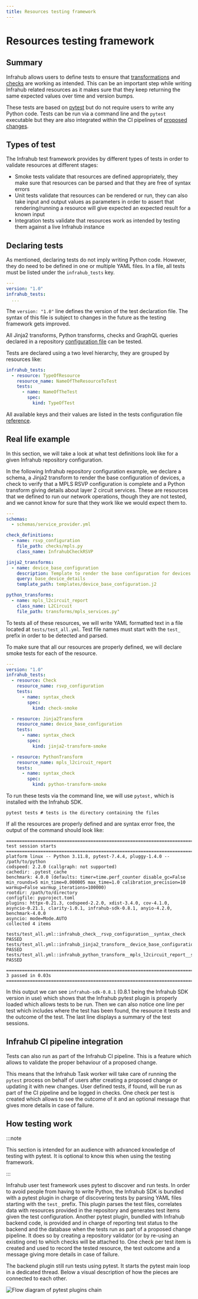 ```yaml
---
title: Resources testing framework
---
```


# Resources testing framework

## Summary

Infrahub allows users to define tests to ensure that [transformations](../topics/transformation) and [checks](../topics/check) are working as intended. This can be an important step while writing Infrahub related resources as it makes sure that they keep returning the same expected values over time and version bumps.

These tests are based on [pytest](https://docs.pytest.org/) but do not require users to write any Python code. Tests can be run via a command line and the `pytest` executable but they are also integrated within the CI pipelines of [proposed changes](../topics/proposed-change).

## Types of test

The Infrahub test framework provides by different types of tests in order to validate resources at different stages:

* Smoke tests validate that resources are defined appropriately, they make sure that resources can be parsed and that they are free of syntax errors
* Unit tests validate that resources can be rendered or run, they can also take input and output values as parameters in order to assert that rendering/running a resource will give expected an expected result for a known input
* Integration tests validate that resources work as intended by testing them against a live Infrahub instance

## Declaring tests

As mentioned, declaring tests do not imply writing Python code. However, they do need to be defined in one or multiple YAML files. In a file, all tests must be listed under the `infrahub_tests` key.

```yaml
---
version: "1.0"
infrahub_tests:
  ...
```

The `version: "1.0"` line defines the version of the test declaration file. The syntax of this file is subject to changes in the future as the testing framework gets improved.

All Jinja2 transforms, Python transforms, checks and GraphQL queries declared in a repository [configuration file](../reference/dotinfrahub) can be tested.

Tests are declared using a two level hierarchy, they are grouped by resources like:

```yaml
infrahub_tests:
  - resource: TypeOfResource
    resource_name: NameOfTheResourceToTest
    tests:
      - name: NameOfTheTest
        spec:
          kind: TypeOfTest
```

All available keys and their values are listed in the tests configuration file [reference](../reference/infrahub-tests).

## Real life example

In this section, we will take a look at what test definitions look like for a given Infrahub repository configuration.

In the following Infrahub repository configuration example, we declare a schema, a Jinja2 transform to render the base configuration of devices, a check to verify that a MPLS RSVP configuration is complete and a Python transform giving details about layer 2 circuit services. These are resources that we defined to run our network operations, though they are not tested, and we cannot know for sure that they work like we would expect them to.

```yaml
---
schemas:
  - schemas/service_provider.yml

check_definitions:
  - name: rsvp_configuration
    file_path: checks/mpls.py
    class_name: InfrahubCheckRSVP

jinja2_transforms:
  - name: device_base_configuration
    description: Template to render the base configuration for devices
    query: base_device_details
    template_path: templates/device_base_configuration.j2

python_transforms:
  - name: mpls_l2circuit_report
    class_name: L2Circuit
    file_path: transforms/mpls_services.py"
```

To tests all of these resources, we will write YAML formatted text in a file located at `tests/test_all.yml`. Test file names must start with the `test_` prefix in order to be detected and parsed.

To make sure that all our resources are properly defined, we will declare smoke tests for each of the resource.

```yaml
---
version: "1.0"
infrahub_tests:
  - resource: Check
    resource_name: rsvp_configuration
    tests:
      - name: syntax_check
        spec:
          kind: check-smoke

  - resource: Jinja2Transform
    resource_name: device_base_configuration
    tests:
      - name: syntax_check
        spec:
          kind: jinja2-transform-smoke

  - resource: PythonTransform
    resource_name: mpls_l2circuit_report
    tests:
      - name: syntax_check
        spec:
          kind: python-transform-smoke
```

To run these tests via the command line, we will use `pytest,` which is installed with the Infrahub SDK.

```shell
pytest tests # tests is the directory containing the files
```

If all the resources are properly defined and are syntax error free, the output of the command should look like:

```text
=============================================================================== test session starts ===============================================================================
platform linux -- Python 3.11.8, pytest-7.4.4, pluggy-1.4.0 -- /path/to/python
codspeed: 2.2.0 (callgraph: not supported)
cachedir: .pytest_cache
benchmark: 4.0.0 (defaults: timer=time.perf_counter disable_gc=False min_rounds=5 min_time=0.000005 max_time=1.0 calibration_precision=10 warmup=False warmup_iterations=100000)
rootdir: /path/to/directory
configfile: pyproject.toml
plugins: httpx-0.21.3, codspeed-2.2.0, xdist-3.4.0, cov-4.1.0, asyncio-0.21.1, clarity-1.0.1, infrahub-sdk-0.8.1, anyio-4.2.0, benchmark-4.0.0
asyncio: mode=Mode.AUTO
collected 4 items

tests/test_all.yml::infrahub_check__rsvp_configuration__syntax_check PASSED
tests/test_all.yml::infrahub_jinja2_transform__device_base_configuration__syntax_check PASSED
tests/test_all.yml::infrahub_python_transform__mpls_l2circuit_report__syntax_check PASSED

================================================================================ 3 passed in 0.03s ================================================================================
```

In this output we can see `infrahub-sdk-0.8.1` (0.8.1 being the Infrahub SDK version in use) which shows that the Infrahub pytest plugin is properly loaded which allows tests to be run. Then we can also notice one line per test which includes where the test has been found, the resource it tests and the outcome of the test. The last line displays a summary of the test sessions.

## Infrahub CI pipeline integration

Tests can also run as part of the Infrahub CI pipeline. This is a feature which allows to validate the proper behaviour of a proposed change.

This means that the Infrahub Task worker will take care of running the `pytest` process on behalf of users after creating a proposed change or updating it with new changes. User defined tests, if found, will be run as part of the CI pipeline and be logged in checks. One check per test is created which allows to see the outcome of it and an optional message that gives more details in case of failure.

## How testing work

:::note

This section is intended for an audience with advanced knowledge of testing with pytest. It is optional to know this when using the testing framework.

:::

Infrahub user test framework uses pytest to discover and run tests. In order to avoid people from having to write Python, the Infrahub SDK is bundled with a pytest plugin in charge of discovering tests by parsing YAML files starting with the `test_` prefix. This plugin parses the test files, correlates data with resources provided in the repository and generates test items given the test configuration. Another pytest plugin, bundled with Infrahub backend code, is provided and in charge of reporting test status to the backend and the database when the tests run as part of a proposed change pipeline. It does so by creating a repository validator (or by re-using an existing one) to which checks will be attached to. One check per test item is created and used to record the tested resource, the test outcome and a message giving more details in case of failure.

The backend plugin still run tests using pytest. It starts the pytest main loop in a dedicated thread. Below a visual description of how the pieces are connected to each other.

![Flow diagram of pytest plugins chain](../media/topics/resources_testing_framework.excalidraw.svg)